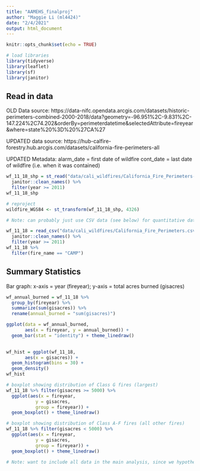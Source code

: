 ```yaml
---
title: "AAMEHS_finalproj"
author: "Maggie Li (ml4424)"
date: "2/4/2021"
output: html_document
---
```


```r
knitr::opts_chunk$set(echo = TRUE)
```

```r
# load libraries
library(tidyverse)
library(leaflet)
library(sf)
library(janitor)
```

## Read in data

OLD Data source: https://data-nifc.opendata.arcgis.com/datasets/historic-perimeters-combined-2000-2018/data?geometry=-96.951%2C-9.831%2C-147.224%2C74.202&orderBy=perimeterdatetime&selectedAttribute=fireyear&where=state%20%3D%20%27CA%27

UPDATED data source: https://hub-calfire-forestry.hub.arcgis.com/datasets/california-fire-perimeters-all 

UPDATED Metadata:
alarm_date = first date of wildfire
cont_date = last date of wildfire (i.e. when it was contained)


```r
wf_11_18_shp = st_read("data/cali_wildfires/California_Fire_Perimeters-shp/California_Fire_Perimeters__all_.shp") %>% 
  janitor::clean_names() %>%
  filter(year >= 2011)
wf_11_18_shp

# reproject
wildfire_WGS84 <- st_transform(wf_11_18_shp, 4326)

# Note: can probably just use CSV data (see below) for quantitative data manipulation and analysis (e.g. running summary stats and statistical models). shapefile is better for viz if we are including any maps.

```

```r
wf_11_18 = read_csv("data/cali_wildfires/California_Fire_Perimeters.csv") %>% 
  janitor::clean_names() %>%
  filter(year >= 2011)
wf_11_18 %>%
  filter(fire_name == "CAMP")
```

## Summary Statistics

Bar graph: x-axis = year (fireyear); y-axis = total acres burned (gisacres)
```r
wf_annual_burned = wf_11_18 %>% 
  group_by(fireyear) %>% 
  summarize(sum(gisacres)) %>% 
  rename(annual_burned = "sum(gisacres)") 

ggplot(data = wf_annual_burned,
       aes(x = fireyear, y = annual_burned)) +
  geom_bar(stat = "identity") + theme_linedraw()
  
```

```r
wf_hist = ggplot(wf_11_18,
       aes(x = gisacres)) +
  geom_histogram(bins = 30) +
  geom_density()
wf_hist

# boxplot showing distribution of Class G fires (largest)
wf_11_18 %>% filter(gisacres >= 5000) %>% 
  ggplot(aes(x = fireyear,
           y = gisacres,
           group = fireyear)) +
  geom_boxplot() + theme_linedraw()

# boxplot showing distribution of Class A-F fires (all other fires)
wf_11_18 %>% filter(gisacres < 5000) %>% 
  ggplot(aes(x = fireyear,
           y = gisacres,
           group = fireyear)) +
  geom_boxplot() + theme_linedraw()

# Note: want to include all data in the main analysis, since we hypothesize that smaller fires could still have a health impact on a local level (county level)
```

